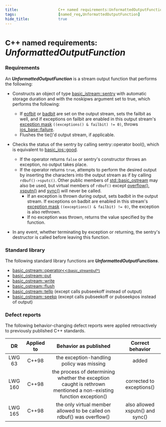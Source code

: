 ```yaml
---
title:                  C++ named requirements:UnformattedOutputFunction
tags:                   [named_req,UnformattedOutputFunction]
hide_title:             true
---
```



# <small>C++ named requirements:</small> *UnformattedOutputFunction*

### Requirements
An ***UnformattedOutputFunction*** is a stream output function that performs the following:

* Constructs an object of type [basic_istream::sentry](/docs/std/io/basic_ostream/sentry) 
with automatic storage duration and with the noskipws argument set to <a>true</a>, which performs the following:
    * If [eofbit](/docs/std/io/ios_base/iostate) or [badbit](/docs/std/io/ios_base/iostate) are set on the output stream, sets the failbit as well, 
    and if exceptions on failbit are enabled in this output stream's [exception mask](/docs/std/io/basic_ios/exceptions) `((exceptions() & failbit) != 0)`, 
    throws [ios_base::failure](/docs/std/io/ios_base/failure).
    * Flushes the tie()'d output stream, if applicable.

* Checks the status of the sentry by calling sentry::operator bool(), which is equivalent to [basic_ios::good](/docs/std/io/ios_base/good).
    * If the operator returns `false` or sentry's constructor throws an exception, no output takes place.
    * If the operator returns `true`, attempts to perform the desired output by inserting the characters into the output stream 
    as if by calling `rdbuf()->sputc()`. Other public members of [std::basic_ostream](/docs/std/io/basic_ostream/) may also be used, 
    but virtual members of `rdbuf()` except [overflow()](/docs/std/io/basic_streambuf/overflow), 
    [xsputn()](/docs/std/io/basic_streambuf/xsputn) and [sync()](/docs/std/io/basic_streambuf/sync) will never be called.
        * If an exception is thrown during output, sets badbit in the output stream. If exceptions on badbit are enabled in this stream's 
        [exception mask](/docs/std/io/basic_ios/exceptions) `((exceptions() & failbit) != 0)`, the exception is also rethrown.
        * If no exception was thrown, returns the value specified by the function.

* In any event, whether terminating by exception or returning, the sentry's destructor is called before leaving this function.

### Standard library
The following standard library functions are ***UnformattedOutputFunctions***.

* [basic_ostream::operator&lt;&lt;<small>(basic_streambuf\*)</small>](/docs/std/io/basic_ostream/operator_ltlt)
* [basic_ostream::put](/docs/std/io/basic_ostream/put)
* [basic_ostream::write](/docs/std/io/basic_ostream/write)
* [basic_ostream::flush](/docs/std/io/basic_ostream/flush)
* <Since v='cpp11'><a href="/docs/std/io/basic_ostream/tellp">basic_ostream::tellp</a> (except calls pubseekoff instead of output)</Since>
* <Since v='cpp11'><a href="/docs/std/io/basic_ostream/seekp">basic_ostream::seekp</a> (except calls pubseekoff or pubseekpos instead of output)</Since>


### Defect reports
The following behavior-changing defect reports were applied retroactively to previously published C++ standards.

|    DR   | Applied to |                                               Behavior as published                                               |         Correct behavior         |
|:-------:|:----------:|:-----------------------------------------------------------------------------------------------------------------:|:--------------------------------:|
| LWG 63  | C++98      | the exception-handling policy was missing                                                                         | added                            |
| LWG 160 | C++98      | the process of determining whether the exception caught is rethrown mentioned a non-existing function exception() | corrected to exceptions()        |
| LWG 165 | C++98      | the only virtual member allowed to be called on rdbuf() was overflow()                                            | also allowed xsputn() and sync() |
